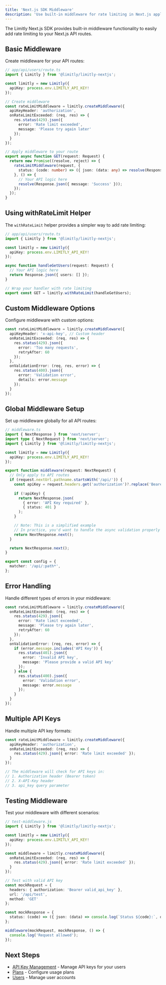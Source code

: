 ```yaml
---
title: 'Next.js SDK Middleware'
description: 'Use built-in middleware for rate limiting in Next.js applications'
---
```


The Limitly Next.js SDK provides built-in middleware functionality to easily add rate limiting to your Next.js API routes.

## Basic Middleware

Create middleware for your API routes:

```typescript
// app/api/users/route.ts
import { Limitly } from '@limitly/limitly-nextjs';

const limitly = new Limitly({
  apiKey: process.env.LIMITLY_API_KEY!
});

// Create middleware
const rateLimitMiddleware = limitly.createMiddleware({
  apiKeyHeader: 'authorization',
  onRateLimitExceeded: (req, res) => {
    res.status(429).json({
      error: 'Rate limit exceeded',
      message: 'Please try again later'
    });
  }
});

// Apply middleware to your route
export async function GET(request: Request) {
  return new Promise((resolve, reject) => {
    rateLimitMiddleware(request, {
      status: (code: number) => ({ json: (data: any) => resolve(Response.json(data, { status: code })) })
    }, () => {
      // Your API logic here
      resolve(Response.json({ message: 'Success' }));
    });
  });
}
```

## Using withRateLimit Helper

The `withRateLimit` helper provides a simpler way to add rate limiting:

```typescript
// app/api/users/route.ts
import { Limitly } from '@limitly/limitly-nextjs';

const limitly = new Limitly({
  apiKey: process.env.LIMITLY_API_KEY!
});

async function handleGetUsers(request: Request) {
  // Your API logic here
  return Response.json({ users: [] });
}

// Wrap your handler with rate limiting
export const GET = limitly.withRateLimit(handleGetUsers);
```

## Custom Middleware Options

Configure middleware with custom options:

```typescript
const rateLimitMiddleware = limitly.createMiddleware({
  apiKeyHeader: 'x-api-key', // Custom header
  onRateLimitExceeded: (req, res) => {
    res.status(429).json({
      error: 'Too many requests',
      retryAfter: 60
    });
  },
  onValidationError: (req, res, error) => {
    res.status(400).json({
      error: 'Validation error',
      details: error.message
    });
  }
});
```

## Global Middleware Setup

Set up middleware globally for all API routes:

```typescript
// middleware.ts
import { NextResponse } from 'next/server';
import type { NextRequest } from 'next/server';
import { Limitly } from '@limitly/limitly-nextjs';

const limitly = new Limitly({
  apiKey: process.env.LIMITLY_API_KEY!
});

export function middleware(request: NextRequest) {
  // Only apply to API routes
  if (request.nextUrl.pathname.startsWith('/api/')) {
    const apiKey = request.headers.get('authorization')?.replace('Bearer ', '');
    
    if (!apiKey) {
      return NextResponse.json(
        { error: 'API Key required' },
        { status: 401 }
      );
    }

    // Note: This is a simplified example
    // In practice, you'd want to handle the async validation properly
    return NextResponse.next();
  }

  return NextResponse.next();
}

export const config = {
  matcher: '/api/:path*',
};
```

## Error Handling

Handle different types of errors in your middleware:

```typescript
const rateLimitMiddleware = limitly.createMiddleware({
  onRateLimitExceeded: (req, res) => {
    res.status(429).json({
      error: 'Rate limit exceeded',
      message: 'Please try again later',
      retryAfter: 60
    });
  },
  onValidationError: (req, res, error) => {
    if (error.message.includes('API Key')) {
      res.status(401).json({
        error: 'Invalid API key',
        message: 'Please provide a valid API key'
      });
    } else {
      res.status(400).json({
        error: 'Validation error',
        message: error.message
      });
    }
  }
});
```

## Multiple API Keys

Handle multiple API key formats:

```typescript
const rateLimitMiddleware = limitly.createMiddleware({
  apiKeyHeader: 'authorization',
  onRateLimitExceeded: (req, res) => {
    res.status(429).json({ error: 'Rate limit exceeded' });
  }
});

// The middleware will check for API keys in:
// 1. Authorization header (Bearer token)
// 2. X-API-Key header
// 3. api_key query parameter
```

## Testing Middleware

Test your middleware with different scenarios:

```typescript
// test-middleware.js
import { Limitly } from '@limitly/limitly-nextjs';

const limitly = new Limitly({
  apiKey: process.env.LIMITLY_API_KEY!
});

const middleware = limitly.createMiddleware({
  onRateLimitExceeded: (req, res) => {
    res.status(429).json({ error: 'Rate limit exceeded' });
  }
});

// Test with valid API key
const mockRequest = {
  headers: { authorization: 'Bearer valid_api_key' },
  url: '/api/test',
  method: 'GET'
};

const mockResponse = {
  status: (code) => ({ json: (data) => console.log(`Status ${code}:`, data) })
};

middleware(mockRequest, mockResponse, () => {
  console.log('Request allowed');
});
```

## Next Steps

- [API Key Management](/sdk/nextjs/api-keys) - Manage API keys for your users
- [Plans](/sdk/nextjs/plans) - Configure usage plans
- [Users](/sdk/nextjs/users) - Manage user accounts 